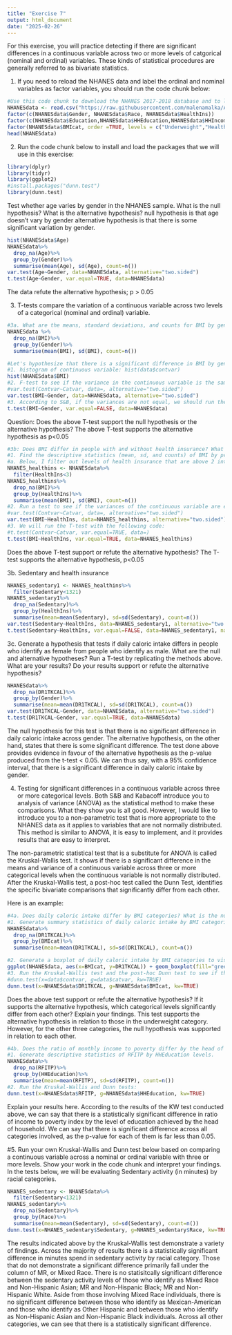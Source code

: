 ```yaml
---
title: "Exercise 7"
output: html_document
date: "2025-02-26"
---
```

For this exercise, you will practice detecting if there are significant differences in a continuous variable across two or more levels of catgorical (nominal and ordinal) variables. These kinds of statistical procedures are generally referred to as bivariate statistics.

1. If you need to reload the NHANES data and label the ordinal and nominal variables as factor variables, you should run the code chunk below:
```r
#Use this code chunk to download the NHANES 2017-2018 database and to label the nominal and ordinal variables as factor variables (if necessary):
NHANESdata <- read.csv("https://raw.githubusercontent.com/malenamalka/ANTH241-SP25/refs/heads/main/data/NHANES2017-28")
factor(c(NHANESdata$Gender, NHANESdata$Race, NHANESdata$HealthIns))
factor(c(NHANESdata$Education,NHANESdata$HHEducation,NHANESdata$HHIncome,NHANESdata$FeelBad,NHANESdata$HHFoodSec),order=TRUE)
factor(NHANESdata$BMIcat, order =TRUE, levels = c("Underweight","Healthy","Overweight","Obese"))
head(NHANESdata)
```

2. Run the code chunk below to install and load the packages that we will use in this exercise:
```r
library(dplyr)
library(tidyr)
library(ggplot2)
#install.packages("dunn.test")
library(dunn.test)
```
Test whether age varies by gender in the NHANES sample. What is the null hypothesis? What is the alternative hypothesis? 
null hypothesis is that age doesn't vary by gender
alternative hypothesis is that there is some significant variation by gender. 
```r
hist(NHANESdata$Age)
NHANESdata%>%
  drop_na(Age)%>%
  group_by(Gender)%>%
  summarise(mean(Age), sd(Age), count=n())
var.test(Age~Gender, data=NHANESdata, alternative="two.sided")
t.test(Age~Gender, var.equal=TRUE, data=NHANESdata)
```
The data refute the alternative hypothesis; p > 0.05

3. T-tests compare the variation of a continuous variable across two levels of a categorical (nominal and ordinal) variable. 
```r
#3a. What are the means, standard deviations, and counts for BMI by gender?
NHANESdata %>%
  drop_na(BMI)%>%
  group_by(Gender)%>%
  summarise(mean(BMI), sd(BMI), count=n())

#Let's hypothesize that there is a significant difference in BMI by gender in the NHANES 2017-2018 sample. What is the null hypothesis? What is the alternative hypothesis? We will test this hypothesis using the method shown in S&B, section 7.1.2
#1. histogram of continuous variable: hist(data$contvar)
hist(NHANESdata$BMI)
#2. F-test to see if the variance in the continuous variable is the same for the different levels of the categorical variable: 
#var.test(Contvar~Catvar, data=, alternative="two.sided")
var.test(BMI~Gender, data=NHANESdata, alternative="two.sided")
#3. According to S&B, if the variances are not equal, we should run the T-test anyways: t.test(Contvar~Catvar, var.equal=FALSE, data=)
t.test(BMI~Gender, var.equal=FALSE, data=NHANESdata)
```
Question: Does the above T-test support the null hypothesis or the alternative hypothesis?
The above T-test supports the alternative hypothesis as p<0.05
```r
#3b: Does BMI differ in people with and without health insurance? What is the null hypothesis? What is the alternative hypothesis?
#1. Find the descriptive statistics (mean, sd, and counts) of BMI by presence/absence of health insurance. 
#a. Below, I filter out levels of health insurance that are above 2 into a new database to ensure that the 7s and 9s are not part of the analysis.
NHANES_healthins <- NHANESdata%>%
  filter(HealthIns<3)
NHANES_healthins%>%
  drop_na(BMI)%>%
  group_by(HealthIns)%>%
  summarise(mean(BMI), sd(BMI), count=n())
#2. Run a test to see if the variances of the continuous variable are equal across different levels of the categorical variable:
#var.test(Contvar~Catvar, data=, alternative="two.sided")
var.test(BMI~HealthIns, data=NHANES_healthins, alternative="two.sided")
#3. We will run the T-test with the following code:
#t.test(Contvar~Catvar, var.equal=TRUE, data=)
t.test(BMI~HealthIns, var.equal=TRUE, data=NHANES_healthins)
```
Does the above T-test support or refute the alternative hypothesis?
The T-test supports the alternative hypothesis, p<0.05

3b. Sedentary and health insurance
```r
NHANES_sedentary1 <- NHANES_healthins%>%
  filter(Sedentary<1321)
NHANES_sedentary1%>%
  drop_na(Sedentary)%>%
  group_by(HealthIns)%>%
  summarise(mean=mean(Sedentary), sd=sd(Sedentary), count=n())
var.test(Sedentary~HealthIns, data=NHANES_sedentary1, alternative="two.sided")
t.test(Sedentary~HealthIns, var.equal=FALSE, data=NHANES_sedentary1, na.rm=TRUE)
```


3c. Generate a hypothesis that tests if daily caloric intake differs in people who identify as female from people who identify as male. What are the null and alternative hypotheses? Run a T-test by replicating the methods above. What are your results? Do your results support or refute the alternative hypothesis?
```r
NHANESdata%>%
  drop_na(DR1TKCAL)%>%
  group_by(Gender)%>%
  summarise(mean=mean(DR1TKCAL), sd=sd(DR1TKCAL), count=n())
var.test(DR1TKCAL~Gender, data=NHANESdata, alternative="two.sided")
t.test(DR1TKCAL~Gender, var.equal=TRUE, data=NHANESdata)
```
The null hypothesis for this test is that there is no significant difference in daily caloric intake across gender. The alternative hypothesis, on the other hand, states that there is some significant difference. The test done above provides evidence in favour of the alternative hypothesis as the p-value produced from the t-test < 0.05. We can thus say, with a 95% confidence interval, that there is a significant difference in daily caloric intake by gender. 

4. Testing for significant differences in a continuous variable across three or more categorical levels. Both S&B and Kabacoff introduce you to analysis of variance (ANOVA) as the statistical method to make these comparisons. What they show you is all good. However, I would like to introduce you to a non-parametric test that is more appropriate to the NHANES data as it applies to variables that are not normally distributed. This method is similar to ANOVA, it is easy to implement, and it provides results that are easy to interpret. 

The non-parametric statistical test that is a substitute for ANOVA is called the Kruskal-Wallis test. It shows if there is a significant difference in the means and variance of a continuous variable across three or more categorical levels when the continuous variable is not normally distributed. After the Kruskal-Wallis test, a post-hoc test called the Dunn Test, identifies the specific bivariate comparisons that significantly differ from each other.

Here is an example:
```r
#4a. Does daily caloric intake differ by BMI categories? What is the null hypothesis? What is the alternative hypothesis?
#1. Generate summary statistics of daily caloric intake by BMI categories.
NHANESdata%>%
  drop_na(DR1TKCAL)%>%
  group_by(BMIcat)%>%
  summarise(mean=mean(DR1TKCAL), sd=sd(DR1TKCAL), count=n())

#2. Generate a boxplot of daily caloric intake by BMI categories to visualize the summary statistics
ggplot(NHANESdata, aes(x=BMIcat, y=DR1TKCAL)) + geom_boxplot(fill="green") + labs(x="BMI category", y="calories consumed per day", title="daily calories by BMIcat")
#3. Run the Kruskal-Wallis test and the post-hoc Dunn test to see if there are any significant differences in daily caloric intake by BMI categories. The code for the Kruskal-Wallis and Dunn test is: 
#dunn.test(x=data$contvar, g=data$catvar, kw=TRUE)
dunn.test(x=NHANESdata$DR1TKCAL, g=NHANESdata$BMIcat, kw=TRUE)
```
Does the above test support or refute the alternative hypothesis? If it supports the alternative hypothesis, which categorical levels significantly differ from each other? Explain your findings.
This test supports the alternative hypothesis in relation to those in the underweight category. However, for the other three categories, the null hypothesis was supported in relation to each other. 

```r
#4b. Does the ratio of monthly income to poverty differ by the head of household's education level? What is the null hypothesis? What is the alternative hypothesis?
#1. Generate descriptive statistics of RFITP by HHEducation levels.
NHANESdata%>%
  drop_na(RFITP)%>%
  group_by(HHEducation)%>%
  summarise(mean=mean(RFITP), sd=sd(RFITP), count=n())
#2. Run the Kruskal-Wallis and Dunn tests:
dunn.test(x=NHANESdata$RFITP, g=NHANESdata$HHEducation, kw=TRUE)
```
Explain your results here.
According to the results of the KW test conducted above, we can say that there is a statistically significant difference in ratio of income to poverty index by the level of education achieved by the head of household. We can say that there is significant difference across all categories involved, as the p-value for each of them is far less than 0.05. 

#5. Run your own Kruskal-Wallis and Dunn test below based on comparing a continuous variable across a nominal or ordinal variable with three or more levels. Show your work in the code chunk and interpret your findings.
In the tests below, we will be evaluating Sedentary activity (in minutes) by racial categories. 

```r
NHANES_sedentary <- NHANESdata%>%
  filter(Sedentary<1321)
NHANES_sedentary%>%
  drop_na(Sedentary)%>%
  group_by(Race)%>%
  summarise(mean=mean(Sedentary), sd=sd(Sedentary), count=n())
dunn.test(x=NHANES_sedentary$Sedentary, g=NHANES_sedentary$Race, kw=TRUE)
```
The results indicated above by the Kruskal-Wallis test demonstrate a variety of findings. Across the majority of results there is a statistically significant difference in minutes spend in sedentary activity by racial category. Those that do not demonstrate a significant difference primarily fall under the column of MR, or Mixed Race. There is no statisitcally significant difference between the sedentary activity levels of those who identify as Mixed Race and Non-Hispanic Asian; MR and Non-Hispanic Black; MR and Non-Hispanic White. Aside from those involving Mixed Race individuals, there is no significant difference between those who identify as Mexican-American and those who identify as Other Hispanic and between those who identify as Non-Hispanic Asian and Non-Hispanic Black individuals. Across all other categories, we can see that there is a statistically significant difference. 